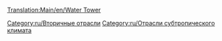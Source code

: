[[Translation:Main/en/Water Tower]]{{en/-}}
{{ru/Промышленность| Изображение=Water_tower.gif
| имя=Водонапорная башня
| Климат=[[Main/ru/Климат| Субтропический]]
| Принимает=[[Main/ru/Вода|Вода]]
| Производит=ничего
| Примечания= Не представлена в других [[Main/ru/Климат| климатах]].
Может располагаться только в городе в районе пустыни.
}}

{{ru/Navbox Промышленность}}

[[Category:ru/Вторичные отрасли]]
[[Category:ru/Отрасли субтропического климата]]